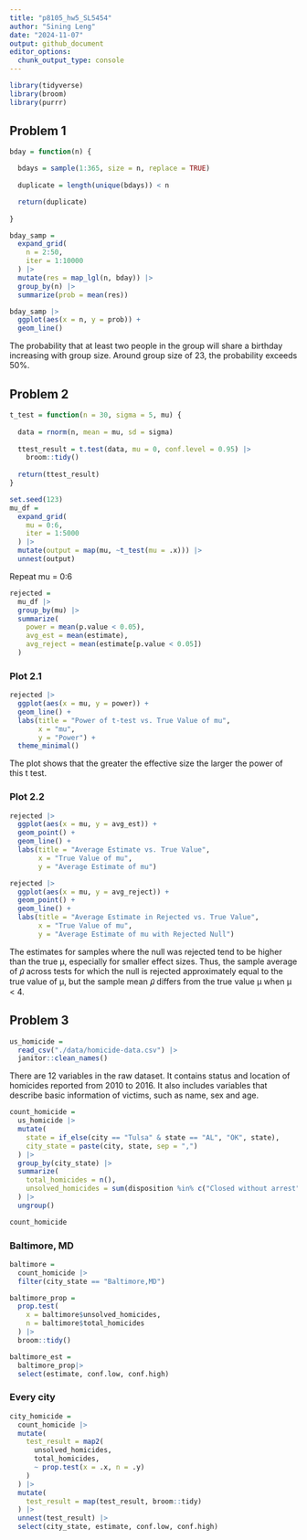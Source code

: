 ```yaml
---
title: "p8105_hw5_SL5454"
author: "Sining Leng"
date: "2024-11-07"
output: github_document
editor_options: 
  chunk_output_type: console
---
```


```r
library(tidyverse)
library(broom)
library(purrr)
```

## Problem 1
```r
bday = function(n) {

  bdays = sample(1:365, size = n, replace = TRUE)
  
  duplicate = length(unique(bdays)) < n

  return(duplicate)
  
}

bday_samp = 
  expand_grid(
    n = 2:50,
    iter = 1:10000
  ) |> 
  mutate(res = map_lgl(n, bday)) |> 
  group_by(n) |> 
  summarize(prob = mean(res))

bday_samp |>
  ggplot(aes(x = n, y = prob)) + 
  geom_line()
```

The probability that at least two people in the group will share a birthday increasing with group size. Around group size of 23, the probability exceeds 50%.


## Problem 2

```r
t_test = function(n = 30, sigma = 5, mu) {
  
  data = rnorm(n, mean = mu, sd = sigma)
  
  ttest_result = t.test(data, mu = 0, conf.level = 0.95) |>
    broom::tidy()
  
  return(ttest_result)
}

set.seed(123)
mu_df = 
  expand_grid(
    mu = 0:6,
    iter = 1:5000
  ) |>
  mutate(output = map(mu, ~t_test(mu = .x))) |>
  unnest(output)

```

Repeat mu = 0:6
```r
rejected =
  mu_df |>
  group_by(mu) |>
  summarize(
    power = mean(p.value < 0.05),
    avg_est = mean(estimate),
    avg_reject = mean(estimate[p.value < 0.05])
  )
```

### Plot 2.1
```r
rejected |>
  ggplot(aes(x = mu, y = power)) +
  geom_line() +
  labs(title = "Power of t-test vs. True Value of mu",
       x = "mu",
       y = "Power") +
  theme_minimal()
```

The plot shows that the greater the effective size the larger the power of this t test.

### Plot 2.2
```r
rejected |>
  ggplot(aes(x = mu, y = avg_est)) +
  geom_point() +
  geom_line() + 
  labs(title = "Average Estimate vs. True Value",
       x = "True Value of mu",
       y = "Average Estimate of mu")

rejected |>
  ggplot(aes(x = mu, y = avg_reject)) +
  geom_point() +
  geom_line() +
  labs(title = "Average Estimate in Rejected vs. True Value",
       x = "True Value of mu",
       y = "Average Estimate of mu with Rejected Null")
``` 
  
The estimates for samples where the null was rejected tend to be higher than the true μ, especially for smaller effect sizes. Thus, the sample average of 𝜇̂ across tests for which the null is rejected approximately equal to the true value of μ, but the sample mean 𝜇̂ differs from the true value μ when μ < 4.


## Problem 3

```r
us_homicide = 
  read_csv("./data/homicide-data.csv") |>
  janitor::clean_names()

```

There are 12 variables in the raw dataset. It contains status and location of homicides reported from 2010 to 2016. It also includes variables that describe basic information of victims, such as name, sex and age.

```r
count_homicide =
  us_homicide |>
  mutate(
    state = if_else(city == "Tulsa" & state == "AL", "OK", state),
    city_state = paste(city, state, sep = ",")
  ) |>
  group_by(city_state) |>
  summarize(
    total_homicides = n(),
    unsolved_homicides = sum(disposition %in% c("Closed without arrest", "Open/No arrest"))
  ) |>
  ungroup()

count_homicide
```

### Baltimore, MD
```r
baltimore = 
  count_homicide |>
  filter(city_state == "Baltimore,MD") 

baltimore_prop =
  prop.test(
    x = baltimore$unsolved_homicides,
    n = baltimore$total_homicides
  ) |>
  broom::tidy() 

baltimore_est =
  baltimore_prop|>
  select(estimate, conf.low, conf.high)

```

### Every city
```r
city_homicide = 
  count_homicide |>
  mutate(
    test_result = map2(
      unsolved_homicides,
      total_homicides,
      ~ prop.test(x = .x, n = .y)
    )
  ) |>
  mutate(
    test_result = map(test_result, broom::tidy)
  ) |>
  unnest(test_result) |>
  select(city_state, estimate, conf.low, conf.high)
```

